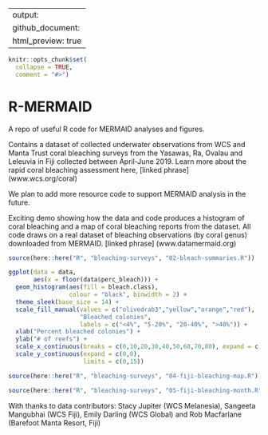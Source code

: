 
---
output:
  github_document:
    html_preview: true
---

<!-- README.md is generated from README.Rmd. Please edit README.Rmd (this file) -->


```r
knitr::opts_chunk$set(
  collapse = TRUE,
  comment = "#>")
```

# R-MERMAID
A repo of useful R code for MERMAID analyses and figures. 

Contains a dataset of collected underwater observations from WCS and Manta Trust coral bleaching surveys from the Yasawas, Ra, Ovalau and Leleuvia in Fiji collected between April-June 2019. Learn more about the rapid coral bleaching assessment here, [linked phrase] (www.wcs.org/coral)

We  plan to add more resource code to support MERMAID analysis in the future. 

Exciting demo showing how the data and code produces a histogram of coral bleaching and a map of coral bleaching reports from the dataset. All code draws on a real dataset of bleaching observations (by coral genus) downloaded from MERMAID. [linked phrase] (www.datamermaid.org)

```r
source(here::here("R", "bleaching-surveys", "02-bleach-summaries.R"))

ggplot(data = data,
       aes(x = floor(data$perc_bleach))) + 
  geom_histogram(aes(fill = bleach.class), 
                 colour = "black", binwidth = 2) + 
  theme_sleek(base_size = 14) +
  scale_fill_manual(values = c("olivedrab3","yellow","orange","red"), 
                    "Bleached colonies", 
                    labels = c("<4%", "5-20%", "20-40%", ">40%")) +
  xlab("Percent bleached colonies") +
  ylab("# of reefs") +
  scale_x_continuous(breaks = c(0,10,20,30,40,50,60,70,80), expand = c(0.05,0.5)) + 
  scale_y_continuous(expand = c(0,0), 
                     limits = c(0,15))
```

```r
source(here::here("R", "bleaching-surveys", "04-fiji-bleaching-map.R"))
```

```r
source(here::here("R", "bleaching-surveys", "05-fiji-bleaching-month.R"))
```

With thanks to data contributors: Stacy Jupiter (WCS Melanesia), Sangeeta Mangubhai (WCS Fiji), Emily Darling (WCS Global) and Rob Macfarlane (Barefoot Manta Resort, Fiji)